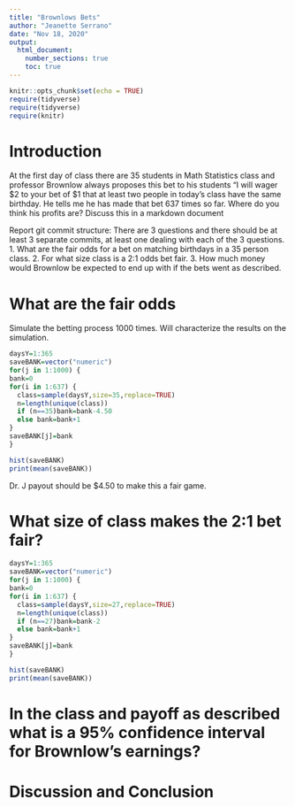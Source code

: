 ```yaml
---
title: "Brownlows Bets"
author: "Jeanette Serrano"
date: "Nov 18, 2020"
output: 
  html_document:
    number_sections: true
    toc: true
---
```


```r
knitr::opts_chunk$set(echo = TRUE)
require(tidyverse)
require(tidyverse)
require(knitr)
```


<!-- We recommend you use git branches -- create a separate branch for each major section i.e. Introduction, Methods, Results, Inferential Results, and Discussion and Conclusions - leave the YAML block untouched until the final merge where you put in your own name !-->

# Introduction

<!--In this section you explain what you are trying to show.  Where did the data come from?  What is the research or other question you are trying to answer?!-->

 At the first day of class there are 35 students in Math Statistics class and professor Brownlow always proposes this bet to his students "I will wager $2 to your bet of $1 that at least two people in today's class have  the same birthday.  He tells me he has made that bet 637 times so far. Where do you think his profits are? Discuss this in a markdown document
 
Report git commit structure:
There are 3 questions and there should be at least 3 separate commits, at least one dealing with each of the 3 questions.
1. What are the fair odds for a bet on matching birthdays in a 35 person class.
2. For what size class is a 2:1 odds bet fair.
3. How much money would Brownlow be expected to end up with if the bets went as described.

# What are the fair odds  


<!--Decide on your methods:  In this section explain the approach you will take to attack the issue --- how will you decide on a likely estimate of professor Brownlow's earnings or losses after 637 bets. Also explain how you construct a 95% confidence interval about your estimate of his winnings !-->
Simulate the betting process 1000 times. Will characterize the results on the simulation.

```r
daysY=1:365
saveBANK=vector("numeric")
for(j in 1:1000) { 
bank=0
for(i in 1:637) {
  class=sample(daysY,size=35,replace=TRUE)
  n=length(unique(class)) 
  if (n==35)bank=bank-4.50
  else bank=bank+1
}
saveBANK[j]=bank
}
```

 

```r
hist(saveBANK)
print(mean(saveBANK))
```

Dr. J payout should be $4.50 to make this a fair game.

# What size of class makes the 2:1 bet fair?  
<!--Explain and display the results of your method of coming up with the estimate of professor Brownlows betting profits!-->

```r
daysY=1:365
saveBANK=vector("numeric")
for(j in 1:1000) { 
bank=0
for(i in 1:637) {
  class=sample(daysY,size=27,replace=TRUE)
  n=length(unique(class)) 
  if (n==27)bank=bank-2
  else bank=bank+1
}
saveBANK[j]=bank
}
```

 

```r
hist(saveBANK)
print(mean(saveBANK))
```
# In the class and payoff as described what is a 95% confidence interval for Brownlow's earnings?
  
<!--Explain and display your method of coming up with a 95% confidence interval of  professor Brownlows winnings (or losings)-->


# Discussion and Conclusion

<!--Discussion and conclusion here.  If professor Brownlow is consistantly making or losing money how could he change his payout so that his profits center on zero?  Also discuss what size his class should be in order to have his current scheme balance at zero profit.!-->

